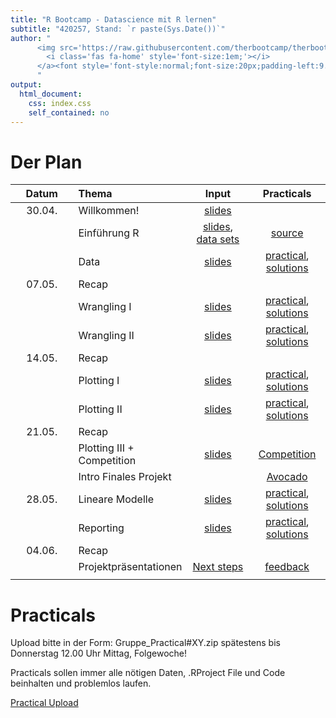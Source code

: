 ```yaml
---
title: "R Bootcamp - Datascience mit R lernen"
subtitle: "420257, Stand: `r paste(Sys.Date())`"
author: "
      <img src='https://raw.githubusercontent.com/therbootcamp/therbootcamp.github.io/master/_sessions/_image/by-sa.png' style= 'height:16.7px;vertical-align:baseline'/><a href='https://therbootcamp.github.io'>
        <i class='fas fa-home' style='font-size:1em;'></i>
      </a><font style='font-style:normal;font-size:20px;padding-left:9.3px'>FS 2021</font>
      "
output:
  html_document:
    css: index.css
    self_contained: no
---
```


# Der Plan

|Datum|Thema|Input|Practicals|
|:--:|:-|:--:|:--:|
|30.04.| Willkommen! | [slides](_sessions/Welcome/Welcome.html) | | 
|      | Einführung R | [slides](_sessions/IntroToR/IntroToR.html), [data sets](https://michaelschulte.github.io/RBootcamp_FS2021/1_Data/RBootcamp_FS2021_data.zip) | [source](_sessions/IntroToR/IntroToR_interactive.R) |
|      | Data | [slides](_sessions/Data/Data.html) | [practical](_sessions/Data/Data_practical.html), [solutions](_sessions/Data/Data_practical_solutions.html)|
|07.05.| Recap | | | 
|| Wrangling I | [slides](_sessions/Wrangling/Wrangling.html)|[practical](_sessions/Wrangling/Wrangling_practical.html), [solutions](_sessions/Wrangling/Wrangling_practical_solutions.html)|  
|      | Wrangling II | [slides](_sessions/WranglingII/WranglingII.html) | [practical](_sessions/WranglingII/WranglingII_practical.html), [solutions](_sessions/WranglingII/WranglingII_practical_solutions.html)|
|14.05.| Recap | | | 
|| Plotting I | [slides](_sessions/PlottingI/PlottingI.html) | [practical](_sessions/PlottingI/PlottingI_practicaI.html), [solutions](_sessions/PlottingI/PlottingI_practicaI_solutions.html)| 
|| Plotting II | [slides](_sessions/PlottingII/PlottingII.html) | [practical](_sessions/PlottingII/PlottingII_practical.html), [solutions](_sessions/PlottingII/PlottingII_practical_solutions.html)|
|21.05.| Recap | | | 
|| Plotting III + Competition |[slides](_sessions/PlottingIII/PlottingIII.html)|[Competition](_sessions/PlottingIII/Competition.html)| |
||Intro Finales Projekt||[Avocado](_sessions/Project/Final.html)||
|28.05.| Lineare Modelle |[slides](_sessions/LinearModelsI/LinearModelsI.html)| [practical](_sessions/LinearModelsI/LinearModelsI_practical.html), [solutions](_sessions/LinearModelsI/LinearModelsI_practical_solutions.html)| |
|| Reporting | [slides](_sessions/Reporting/Reporting.html)| [practical](_sessions/Reporting/Reporting_practical.html), [solutions](_sessions/Reporting/Reporting_practical_solutions.html)||
|04.06.| Recap | | | 
|| Projektpräsentationen |[Next steps](_sessions/NextSteps/NextSteps.html) | [feedback](https://forms.gle/38LagXxyH2cMHynt8)| 
|||  | <!--- [Medicine](_sessions/FinalProject/FinalProject_Medicine.html),x [Clinical](_sessions/FinalProject/FinalProject_Clinical.html)--->| |


# Practicals

Upload bitte in der Form: Gruppe_Practical#XY.zip spätestens bis Donnerstag 12.00 Uhr Mittag, Folgewoche!

Practicals sollen immer alle nötigen Daten, .RProject File und Code beinhalten und problemlos laufen.

[Practical Upload](https://www.dropbox.com/request/yKJIygRY1BZkpOj3ljMb)

<!---

|  | Day 1<br>Fundamentals| Day 2<br>Analysis| Day 3<br>Reporting| 
|:--|:-------------|:-------------|:-------------|
|0| Welcome!<br>[Folien](_sessions/Welcome/Welcome.html) | Recap I<br>[Folien](_sessions/Recap/Recap.html)| Recap II<br>[Folien](_sessions/RecapII/RecapII.html)|
|1| Intro to R<br>[Folien](_sessions/IntroToR/IntroToR.html), [source](_sessions/IntroToR/IntroToR_interactive.R) | Statistics I <br>[Folien](_sessions/StatisticsI/StatisticsI.html), [Practical](_sessions/StatisticsI/StatisticsI_Practical.html) | Plotting II <br>[Folien](_sessions/PlottingII/PlottingII.html), [Practical](_sessions/PlottingII/PlottingII.html) |
|2|  Data <br>[Folien](_sessions/Data/Data.html), [Practical](_sessions/Data/Data_Practical.html)| Statistics II<br>[Folien](_sessions/StatisticsII/Statistics.html), [Practical](_sessions/StatisticsII/Statistics_Practical.html)| Reporting<br>[Folien](_sessions/Reporting/Reporting.html), [Practical](_sessions/Reporting/Reporting_Practical.html)|
|3|   Wrangling<br>[Folien](_sessions/Wrangling/Wrangling.html), [Practical](_sessions/Wrangling/Wrangling_Practical.html) | Plotting I<br>[Folien](_sessions/PlottingI/Plotting.html), [Practical](_sessions/PlottingI/Plotting_Practical.html) |Case Studies<br>[Intro](_sessions/CaseStudies/CaseStudies.html)<br>[1: Clinical Trial](_sessions/CaseStudies/Clinical_Data_Case_Study.html)<br>[2: Finance ](_sessions/CaseStudies/Financial_Data_Case_Study.html)|
|4| |  | Next Steps<br> [Folien](_sessions/NextSteps/NextSteps.html) |
<br>



### Agenda


<p align="left"><br>
    <img border="0" alt="Feb2020Schedule" src="_sessions/Welcome/image/schedule.png" style="width:410px">
</p>
--->

